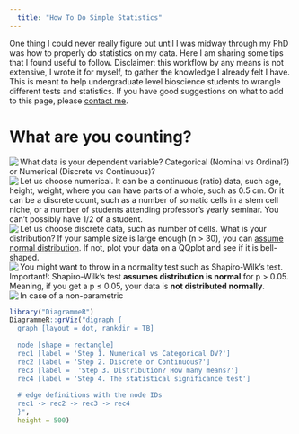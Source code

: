 ---
  title: "How To Do Simple Statistics"
---

One thing I could never really figure out until I was midway through my PhD was how to properly do statistics on my data. Here I am sharing some tips that I found useful to follow. Disclaimer: this workflow by any means is not extensive, I wrote it for myself, to gather the knowledge I already felt I have. This is meant to help undergraduate level bioscience students to wrangle different tests and statistics. If you have good suggestions on what to add to this page, please [contact me](mailto:<singh.marija@gmail.com>).
  
# What are you counting?  
  
<img src="files/fly.png" align="left"> What data is your dependent variable? Categorical (Nominal vs Ordinal?) or Numerical (Discrete vs Continuous)?   
<img src="files/fly.png" align="left"> Let us choose numerical. It can be a continuous (ratio) data, such age, height, weight, where you can have parts of a whole, such as 0.5 cm. Or it can be a discrete count, such as a number of somatic cells in a stem cell niche, or a number of students attending professor's yearly seminar. You can't possibly have 1/2 of a student.  
<img src="files/fly.png" align="left"> Let us choose discrete data, such as number of cells. What is your distribution? If your sample size is large enough (n $\gt$ 30), you can [assume normal distribution](http://www.sthda.com/english/wiki/normality-test-in-r#case-of-large-sample-sizes). If not, plot your data on a QQplot and see if it is bell-shaped.  
<img src="files/fly.png" align="left"> You might want to throw in a normality test such as Shapiro-Wilk’s test. Important!: Shapiro-Wilk’s test **assumes distribution is normal** for p $\gt$ 0.05. Meaning, if you get a p $\leqslant$ 0.05, your data is **not distributed normally**.  
<img src="files/fly.png" align="left"> In case of a non-parametric 
```{r echo=FALSE}
library("DiagrammeR")
DiagrammeR::grViz("digraph {
  graph [layout = dot, rankdir = TB]
  
  node [shape = rectangle]        
  rec1 [label = 'Step 1. Numerical vs Categorical DV?']
  rec2 [label = 'Step 2. Discrete or Continuous?']
  rec3 [label =  'Step 3. Distribution? How many means?']
  rec4 [label = 'Step 4. The statistical significance test']
  
  # edge definitions with the node IDs
  rec1 -> rec2 -> rec3 -> rec4
  }",
  height = 500)
```
#   
  